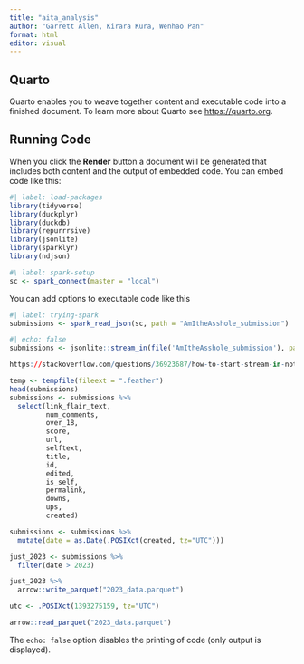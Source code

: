 ```yaml
---
title: "aita_analysis"
author: "Garrett Allen, Kirara Kura, Wenhao Pan"
format: html
editor: visual
---
```


## Quarto

Quarto enables you to weave together content and executable code into a finished document. To learn more about Quarto see <https://quarto.org>.

## Running Code

When you click the **Render** button a document will be generated that includes both content and the output of embedded code. You can embed code like this:

```r
#| label: load-packages
library(tidyverse)
library(duckplyr)
library(duckdb)
library(repurrrsive)
library(jsonlite)
library(sparklyr)
library(ndjson)
```

```r
#\ label: spark-setup
sc <- spark_connect(master = "local")
```

You can add options to executable code like this
```r
#| label: trying-spark
submissions <- spark_read_json(sc, path = "AmItheAsshole_submission")
```
```r
#| echo: false
submissions <- jsonlite::stream_in(file('AmItheAsshole_submission'), pagesize = 100000)

https://stackoverflow.com/questions/36923687/how-to-start-stream-in-not-from-the-begining-of-the-file

```

```r
temp <- tempfile(fileext = ".feather")
head(submissions)
submissions <- submissions %>% 
  select(link_flair_text,
         num_comments,
         over_18,
         score,
         url,
         selftext,
         title,
         id,
         edited,
         is_self,
         permalink,
         downs,
         ups,
         created)

submissions <- submissions %>% 
  mutate(date = as.Date(.POSIXct(created, tz="UTC")))

just_2023 <- submissions %>% 
  filter(date > 2023) 

just_2023 %>% 
  arrow::write_parquet("2023_data.parquet")

utc <- .POSIXct(1393275159, tz="UTC")

```

```r
arrow::read_parquet("2023_data.parquet")
```

The `echo: false` option disables the printing of code (only output is displayed).
